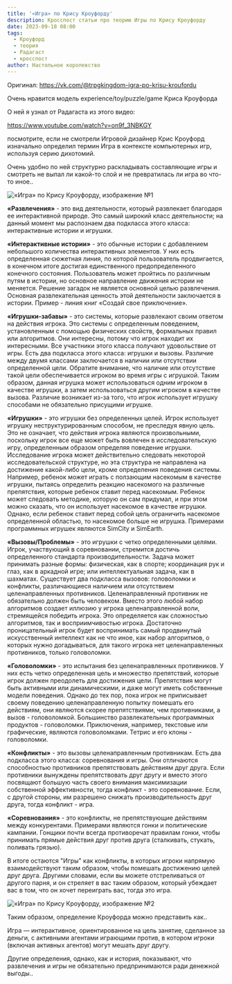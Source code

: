 ```yaml
---
title: '«Игра» по Крису Кроуфорду'
description: Кросспост статьи про теорию Игры по Крису Кроуфорду
date: 2023-09-18 08:00
tags:
  - Кроуфорд
  - теория
  - Радагаст
  - кросспост
author: Настольное королевство
---
```


Оригинал: https://vk.com/@trpgkingdom-igra-po-krisu-kroufordu

Очень нравится модель experience/toy/puzzle/game Криса Кроуфорда

О ней я узнал от Радагаста из этого видео:

https://www.youtube.com/watch?v=on9f_3NBKGY

посмотрите, если не смотрели
Игровой дизайнер Крис Кроуфорд изначально определил термин Игра в контексте компьютерных игр, используя серию дихотомий.

Очень удобно по ней структурно раскладывать составляющие игры и смотреть не выпал ли какой-то слой и не превратилась ли игра во что-то иное..

![«Игра» по Крису Кроуфорду, изображение №1 ](https://cyborgsandmages.com/images/game-crowford-1.jpg)

**«Развлечения»** - это вид деятельности, который развлекает благодаря ее интерактивной природе. Это самый широкий класс деятельности; на данный момент мы распознаем два подкласса этого класса: интерактивные истории и игрушки.

**«Интерактивные истории»** - это обычные истории с добавлением небольшого количества интерактивных элементов. У них есть определенная сюжетная линия, по которой пользователь продвигается, в конечном итоге достигая единственного предопределенного конечного состояния. Пользователь может пройтись по различным путям в истории, но основное направление движения истории не меняется. Решение загадок не является основной целью развлечения. Основная развлекательная ценность этой деятельности заключается в истории. Пример - линия книг «Создай свое приключение».

**«Игрушки-забавы»** - это системы, которые развлекают своим ответом на действия игрока. Это системы с определенным поведением, установленным с помощью физических свойств, формальных правил или алгоритмов. Они интересны, потому что игрок находит их интересными. Все участники этого класса получают удовольствие от игры. Есть два подкласса этого класса: игрушки и вызовы. Различие между двумя классами заключается в наличии или отсутствии определенной цели. Обратите внимание, что наличие или отсутствие такой цели обеспечивается игроком во время игры с игрушкой. Таким образом, данная игрушка может использоваться одним игроком в качестве игрушки, а затем использоваться другим игроком в качестве вызова. Различие возникает из-за того, что игрок использует игрушку способами не обязательно присущими игрушке.

**«Игрушки»** - это игрушки без определенных целей. Игрок использует игрушку неструктурированным способом, не преследуя явную цель. Это не означает, что действия игрока являются произвольными, поскольку игрок все еще может быть вовлечен в исследовательскую игру, определенным образом определяя поведение игрушки. Исследование игрока может действительно следовать некоторой исследовательской структуре, но эта структура не направлена на достижение какой-либо цели, кроме определения поведения системы. Например, ребенок может играть с ползающим насекомым в качестве игрушки, пытаясь определить реакцию насекомого на различные препятствия, которые ребенок ставит перед насекомым. Ребенок может следовать методике, которую он сам придумал, и при этом можно сказать, что он использует насекомое в качестве игрушки. Однако, если ребенок ставит перед собой цель ограничить насекомое определенной областью, то насекомое больше не игрушка. Примерами программных игрушек являются SimCity и SimEarth.

**«Вызовы/Проблемы»** - это игрушки с четко определенными целями. Игрок, участвующий в соревновании, стремится достичь определенного стандарта производительности. Задача может принимать разные формы: физическая, как в спорте; координация рук и глаз, как в аркадной игре; или интеллектуальная задача, как в шахматах. Существует два подкласса вызовов: головоломки и конфликты, различающиеся наличием или отсутствием целенаправленных противников. Целенаправленный противник не обязательно должен быть человеком. Вместо этого любой набор алгоритмов создает иллюзию у игрока целенаправленной воли, стремящейся победить игрока. Это определяется как сложностью алгоритмов, так и восприимчивостью игрока. Достаточно проницательный игрок будет воспринимать самый продвинутый искусственный интеллект как не что иное, как набор алгоритмов, о которых нужно догадываться, для такого игрока нет целенаправленных противников, только головоломки.

**«Головоломки»** - это испытания без целенаправленных противников. У них есть четко определенная цель и множество препятствий, которые игрок должен преодолеть для достижения цели. Препятствия могут быть активными или динамическими, и даже могут иметь собственные модели поведения. Однако до тех пор, пока игрок не приписывает своему поведению целенаправленную попытку помешать его действиям, они являются скорее препятствиями, чем противниками, а вызов - головоломкой. Большинство развлекательных программных продуктов - головоломки. Приключения, например, текстовые или графические, являются головоломками. Тетрис и его клоны - головоломки.

**«Конфликты»** - это вызовы целенаправленным противникам. Есть два подкласса этого класса: соревнования и игры. Они отличаются способностью противников препятствовать действиям друг друга. Если противники вынуждены препятствовать друг другу и вместо этого посвящают большую часть своего внимания максимизации собственной эффективности, тогда конфликт - это соревнование. Если, с другой стороны, им разрешено снижать производительность друг друга, тогда конфликт - игра.

**«Соревнования»** - это конфликты, не препятствующие действиям между конкурентами. Примерами являются гонки и политические кампании. Гонщики почти всегда противоречат правилам гонки, чтобы принимать прямые действия друг против друга (сталкивать, стукать, поливать грязью).

В итоге остаются "Игры" как конфликты, в которых игроки напрямую взаимодействуют таким образом, чтобы помешать достижению целей друг друга. Другими словами, если вы можете отстреливаться от другого парня, и он стреляет в вас таким образом, который убеждает вас в том, что он хочет переиграть вас, тогда это игра.

![«Игра» по Крису Кроуфорду, изображение №2](https://cyborgsandmages.com/images/game-crowford-2.jpg)

Таким образом, определение Кроуфорда можно представить как..

Игра — интерактивное, ориентированное на цель занятие, сделанное за деньги, с активными агентами играющими против, в котором игроки (включая активных агентов) могут мешать друг другу.

Другие определения, однако, как и история, показывают, что развлечения и игры не обязательно предпринимаются ради денежной выгоды..
